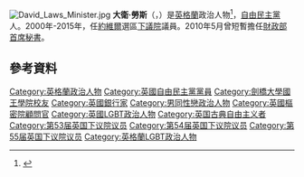 {{NoteTA
|G1=Country
|G2=PP
|G3=UK Places
|G4=PoliticiansUK
|G5=UK Government
}}
[[File:David_Laws_Minister.jpg|thumb]]
'''大衛·勞斯'''（{{lang-en|David Laws}}，{{bd|1965年|11月30日}}）是[[英格蘭|英格蘭]]政治人物<ref>{{Cite news|title=David Laws: Five things I have learned|url=http://news.bbc.co.uk/2/hi/uk_news/education/8565138.stm|date=2010-03-14|accessdate=2022-06-18|language=en-GB}}</ref>，[[自由民主黨_(英國)|自由民主黨]]人。2000年-2015年，任[[約維爾_(英國國會選區)|約維爾]]選區[[英国下议院|下議院]]議員。2010年5月曾短暫擔任[[財政部首席秘書|財政部首席秘書]]。

==參考資料==
{{Reflist}}

{{DEFAULTSORT:Laws, David}}

[[Category:英格蘭政治人物|Category:英格蘭政治人物]]
[[Category:英國自由民主黨黨員|Category:英國自由民主黨黨員]]
[[Category:劍橋大學國王學院校友|Category:劍橋大學國王學院校友]]
[[Category:英國銀行家|Category:英國銀行家]]
[[Category:男同性戀政治人物|Category:男同性戀政治人物]]
[[Category:英國樞密院顧問官|Category:英國樞密院顧問官]]
[[Category:英國LGBT政治人物|Category:英國LGBT政治人物]]
[[Category:英国古典自由主义者|Category:英国古典自由主义者]]
[[Category:第53届英国下议院议员|Category:第53届英国下议院议员]]
[[Category:第54届英国下议院议员|Category:第54届英国下议院议员]]
[[Category:第55届英国下议院议员|Category:第55届英国下议院议员]]
[[Category:英格蘭LGBT政治人物|Category:英格蘭LGBT政治人物]]
